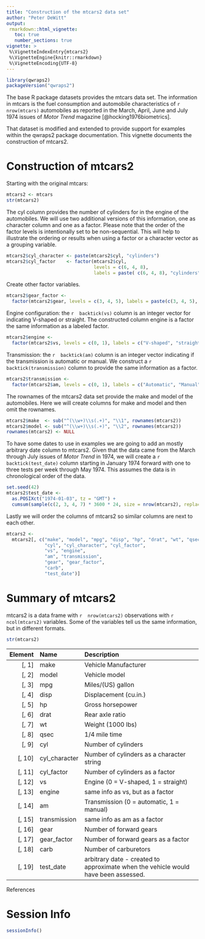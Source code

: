 ```yaml
---
title: "Construction of the mtcars2 data set"
author: "Peter DeWitt"
output:
 rmarkdown::html_vignette:
   toc: true
   number_sections: true
vignette: >
 %\VignetteIndexEntry{mtcars2}
 %\VignetteEngine{knitr::rmarkdown}
 %\VignetteEncoding{UTF-8}
---
```



```r
library(qwraps2)
packageVersion("qwraps2")
```


The base R package datasets provides the mtcars data set.  The information in
mtcars is the fuel consumption and automobile characteristics of
`r  nrow(mtcars)  `
automobiles as reported in the March, April, June and July 1974 issues of
_Motor Trend_ magazine [@hocking1976biometrics].

That dataset is modified and extended to provide support for examples within
the qwraps2 package documentation.  This vignette documents the construction
of mtcars2.

# Construction of mtcars2

Starting with the original mtcars:

```r
mtcars2 <- mtcars
str(mtcars2)
```


The cyl column provides the number of cylinders for in the engine of the
automobiles.  We will use two additional versions of this information, one as
character column and one as a factor.  Please note that the order of the
factor levels is intentionally set to be non-sequential.  This will help to
illustrate the ordering or results when using a factor or a character vector
as a grouping variable.

```r
mtcars2$cyl_character <- paste(mtcars2$cyl, "cylinders")
mtcars2$cyl_factor    <- factor(mtcars2$cyl,
                                levels = c(6, 4, 8),
                                labels = paste( c(6, 4, 8), "cylinders"))
```


Create other factor variables.

```r
mtcars2$gear_factor <-
  factor(mtcars2$gear, levels = c(3, 4, 5), labels = paste(c(3, 4, 5), "forward gears"))
```


Engine configuration: the
`r  backtick(vs)  `
column is an integer vector for indicating
V-shaped or straight.  The constructed column engine is a factor the same
information as a labeled factor.

```r
mtcars2$engine <-
  factor(mtcars2$vs, levels = c(0, 1), labels = c("V-shaped", "straight"))
```


Transmission: the
`r  backtick(am)  `
column is an integer vector indicating if the transmission is automatic or
manual.  We construct a
`r  backtick(transmission)  `
column to provide the same information as a factor.

```r
mtcars2$transmission <-
  factor(mtcars2$am, levels = c(0, 1), labels = c("Automatic", "Manual"))
```


The rownames of the mtcars2 data set provide the make and model of the
automobiles.  Here we will create columns for make and model and then omit
the rownames.

```r
mtcars2$make  <- sub("^(\\w+)\\s(.+)", "\\1", rownames(mtcars2))
mtcars2$model <- sub("^(\\w+)\\s(.+)", "\\2", rownames(mtcars2))
rownames(mtcars2) <- NULL
```


To have some dates to use in examples we are going to add an mostly
arbitrary date column to mtcars2.  Given that the data came from the March
through July issues of _Motor Trend_ in 1974, we will create a
`r  backtick(test_date)  `
column starting in January 1974 forward with one to three tests per week
through May 1974.  This assumes the data is in chronological order of the data.

```r
set.seed(42)
mtcars2$test_date <-
  as.POSIXct("1974-01-03", tz = "GMT") +
  cumsum(sample(c(2, 3, 4, 7) * 3600 * 24, size = nrow(mtcars2), replace = TRUE))
```


Lastly we will order the columns of mtcars2 so similar columns are next to
each other.

```r
mtcars2 <-
  mtcars2[, c("make", "model", "mpg", "disp", "hp", "drat", "wt", "qsec",
              "cyl", "cyl_character", "cyl_factor",
              "vs", "engine",
              "am", "transmission",
              "gear", "gear_factor",
              "carb",
              "test_date")]
```


# Summary of mtcars2

mtcars2 is a data frame with
`r  nrow(mtcars2)  `
observations with
`r  ncol(mtcars2)  `
variables.  Some of the variables tell us the same information, but in
different formats.

```r
str(mtcars2)
```


| Element | Name          | Description                                                                        |
| ------: | :------------ | :---------------------------------------                                           |
| [,  1]  | make          | Vehicle Manufacturer                                                               |
| [,  2]  | model         | Vehicle model                                                                      |
| [,  3]  | mpg           | Miles/(US) gallon                                                                  |
| [,  4]  | disp          | Displacement (cu.in.)                                                              |
| [,  5]  | hp            | Gross horsepower                                                                   |
| [,  6]  | drat          | Rear axle ratio                                                                    |
| [,  7]  | wt            | Weight (1000 lbs)                                                                  |
| [,  8]  | qsec          | 1/4 mile time                                                                      |
| [,  9]  | cyl           | Number of cylinders                                                                |
| [, 10]  | cyl_character | Number of cylinders as a character string                                          |
| [, 11]  | cyl_factor    | Number of cylinders as a factor                                                    |
| [, 12]  | vs            | Engine (0 = V-shaped, 1 = straight)                                                |
| [, 13]  | engine        | same info as vs, but as a factor                                                   |
| [, 14]  | am            | Transmission (0 = automatic, 1 = manual)                                           |
| [, 15]  | transmission  | same info as am as a factor                                                        |
| [, 16]  | gear          | Number of forward gears                                                            |
| [, 17]  | gear_factor   | Number of forward gears as a factor                                                |
| [, 18]  | carb          | Number of carburetors                                                              |
| [, 19]  | test_date     | arbitrary date - created to approximate when the vehicle would have been assessed. |


References

<div id="refs"></div>

# Session Info

```r
sessionInfo()
```

